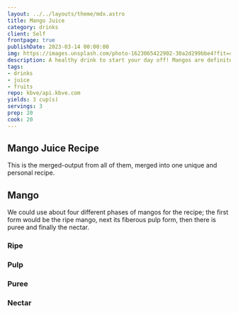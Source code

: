 ```yaml
---
layout: ../../layouts/theme/mdx.astro
title: Mango Juice
category: drinks
client: Self
frontpage: true
publishDate: 2023-03-14 00:00:00
img: https://images.unsplash.com/photo-1623065422902-30a2d299bbe4?fit=crop&w=1400&h=700&q=75
description: A healthy drink to start your day off! Mangos are definitely OP.
tags:
- drinks
- juice
- fruits
repo: kbve/api.kbve.com
yields: 3 cup(s)
servings: 3
prep: 20
cook: 20
---
```


## Mango Juice Recipe
 
This is the merged-output from all of them, merged into one unique and personal recipe.

## Mango

We could use about four different phases of mangos for the recipe; the first form would be the ripe mango, next its fiberous pulp form, then there is puree and finally the nectar.

### Ripe

### Pulp

### Puree

### Nectar